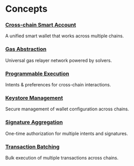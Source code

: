 # Concepts

### [Cross-chain Smart Account](/concepts/cross-chain-smart-account)

A unified smart wallet that works across multiple chains.

### [Gas Abstraction](/concepts/gas-abstraction)

Universal gas relayer network powered by solvers.

### [Programmable Execution](/concepts/programmable-execution)

Intents & preferences for cross-chain interactions.

### [Keystore Management](/concepts/keystore-management)

Secure management of wallet configuration across chains.

### [Signature Aggregation](/concepts/signature-aggregation)

One-time authorization for multiple intents and signatures.

### [Transaction Batching](/concepts/transaction-batching)

Bulk execution of multiple transactions across chains.
